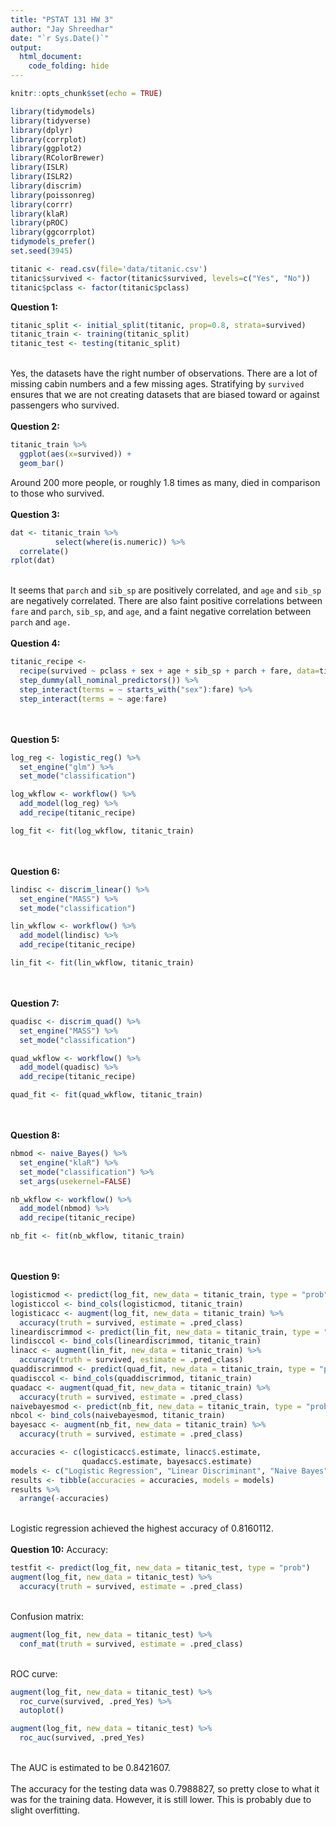 ```yaml
---
title: "PSTAT 131 HW 3"
author: "Jay Shreedhar"
date: "`r Sys.Date()`"
output: 
  html_document:
    code_folding: hide
---
```


```r
knitr::opts_chunk$set(echo = TRUE)
```

```r
library(tidymodels)
library(tidyverse)
library(dplyr)
library(corrplot)
library(ggplot2)
library(RColorBrewer)
library(ISLR)
library(ISLR2)
library(discrim)
library(poissonreg)
library(corrr)
library(klaR)
library(pROC)
library(ggcorrplot)
tidymodels_prefer()
set.seed(3945)
```

```r
titanic <- read.csv(file='data/titanic.csv')
titanic$survived <- factor(titanic$survived, levels=c("Yes", "No"))
titanic$pclass <- factor(titanic$pclass)
```

**Question 1:**<br />
```r

titanic_split <- initial_split(titanic, prop=0.8, strata=survived)
titanic_train <- training(titanic_split)
titanic_test <- testing(titanic_split)
```
<br />
Yes, the datasets have the right number of observations. There are a lot of missing cabin numbers and a few missing ages. Stratifying by `survived` ensures that we are not creating datasets that are biased toward or against passengers who survived.
<br /><br />
**Question 2:**<br />
```r

titanic_train %>%
  ggplot(aes(x=survived)) +
  geom_bar()

```
Around 200 more people, or roughly 1.8 times as many, died in comparison to those who survived.<br /><br />
**Question 3:**<br />
```r
dat <- titanic_train %>%
          select(where(is.numeric)) %>%
  correlate()
rplot(dat)

```
<br />
It seems that `parch` and `sib_sp` are positively correlated, and `age` and `sib_sp` are negatively correlated. There are also faint positive correlations between `fare` and `parch`, `sib_sp`, and `age`, and a faint negative correlation between `parch` and `age.`<br /><br />
**Question 4:**<br />
```r

titanic_recipe <- 
  recipe(survived ~ pclass + sex + age + sib_sp + parch + fare, data=titanic_train) %>% step_impute_linear(age) %>%
  step_dummy(all_nominal_predictors()) %>% 
  step_interact(terms = ~ starts_with("sex"):fare) %>%
  step_interact(terms = ~ age:fare)

```
<br /><br />
**Question 5:**
```r

log_reg <- logistic_reg() %>% 
  set_engine("glm") %>% 
  set_mode("classification")

log_wkflow <- workflow() %>% 
  add_model(log_reg) %>% 
  add_recipe(titanic_recipe)

log_fit <- fit(log_wkflow, titanic_train)

```
<br /><br />
**Question 6:**
```r

lindisc <- discrim_linear() %>% 
  set_engine("MASS") %>% 
  set_mode("classification")

lin_wkflow <- workflow() %>% 
  add_model(lindisc) %>% 
  add_recipe(titanic_recipe)

lin_fit <- fit(lin_wkflow, titanic_train)

```
<br /><br />
**Question 7:**
```r

quadisc <- discrim_quad() %>% 
  set_engine("MASS") %>% 
  set_mode("classification")

quad_wkflow <- workflow() %>% 
  add_model(quadisc) %>% 
  add_recipe(titanic_recipe)

quad_fit <- fit(quad_wkflow, titanic_train)

```
<br /><br />
**Question 8:**
```r

nbmod <- naive_Bayes() %>% 
  set_engine("klaR") %>% 
  set_mode("classification") %>%
  set_args(usekernel=FALSE)

nb_wkflow <- workflow() %>% 
  add_model(nbmod) %>% 
  add_recipe(titanic_recipe)

nb_fit <- fit(nb_wkflow, titanic_train)

```
<br /><br />
**Question 9:**
```r

logisticmod <- predict(log_fit, new_data = titanic_train, type = "prob")
logisticcol <- bind_cols(logisticmod, titanic_train)
logisticacc <- augment(log_fit, new_data = titanic_train) %>%
  accuracy(truth = survived, estimate = .pred_class)
lineardiscrimmod <- predict(lin_fit, new_data = titanic_train, type = "prob")
lindisccol <- bind_cols(lineardiscrimmod, titanic_train)
linacc <- augment(lin_fit, new_data = titanic_train) %>%
  accuracy(truth = survived, estimate = .pred_class)
quaddiscrimmod <- predict(quad_fit, new_data = titanic_train, type = "prob")
quadisccol <- bind_cols(quaddiscrimmod, titanic_train)
quadacc <- augment(quad_fit, new_data = titanic_train) %>%
  accuracy(truth = survived, estimate = .pred_class)
naivebayesmod <- predict(nb_fit, new_data = titanic_train, type = "prob")
nbcol <- bind_cols(naivebayesmod, titanic_train)
bayesacc <- augment(nb_fit, new_data = titanic_train) %>%
  accuracy(truth = survived, estimate = .pred_class)

accuracies <- c(logisticacc$.estimate, linacc$.estimate, 
                quadacc$.estimate, bayesacc$.estimate)
models <- c("Logistic Regression", "Linear Discriminant", "Naive Bayes", "Quadratic Discriminant")
results <- tibble(accuracies = accuracies, models = models)
results %>% 
  arrange(-accuracies)
```
<br />Logistic regression achieved the highest accuracy of 0.8160112.<br /><br />
**Question 10:**
Accuracy:<br />
```r

testfit <- predict(log_fit, new_data = titanic_test, type = "prob")
augment(log_fit, new_data = titanic_test) %>%
  accuracy(truth = survived, estimate = .pred_class)

```
<br />
Confusion matrix:<br />
```r

augment(log_fit, new_data = titanic_test) %>%
  conf_mat(truth = survived, estimate = .pred_class) 

```
<br />
ROC curve:<br />
```r

augment(log_fit, new_data = titanic_test) %>%
  roc_curve(survived, .pred_Yes) %>%
  autoplot()

augment(log_fit, new_data = titanic_test) %>%
  roc_auc(survived, .pred_Yes) 
```
<br />The AUC is estimated to be 0.8421607.<br />
<br />The accuracy for the testing data was 0.7988827, so pretty close to what it was for the training data. However, it is still lower. This is probably due to slight overfitting.<br />
